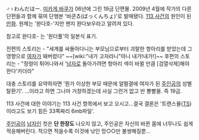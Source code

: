 ♂♀わんだほー. [[미카게 바쿠]]가 06년에 그린 19금 단편물. 2009년 4월에 작가의 다른 단편들과 함께 묶여 단행본 '바쿤쵸(ばっくんちょ)'로 발매됐다.
[[113 사건]]의 원인이 된 [[만화]]. 원제는 '완다호-'지만 왠지 완다보우라고 알려져 있다.

참고로 완다호- 는 '원더풀'의 일본식 표기. 

전편의 스토리는 - "세계를 싸돌아다니는 부모님으로부터 괴랄한 항아리를 받았는데 그 영향으로 [[여자]]가 돼버렸다" ~~[wiki:"내가 고자라니"아니 내가!내가!]~~
후편의 스토리는 - "정령이 튀어나와서 '[[남자]]로 돌아가려면 항아리 색이 바뀔 만큼 [검열삭제]해야한다'카더라"

대충 스토리를 요약하자면
'뭔가 이상한 부모 때문에 얼떨결에 여자가 된 [[주인공]]의 성별 탈환기'.
...이라고 하면 그나마 거창하겠는데 사실 그런거 없고 반 뽕빨물. 즉 19금.

113 사건에 대한 이야기는 113 사건 항목에서 보고 오시고...결국 결론은 '트랜스물([[TS]])이라고도 보기 힘든 33쪽짜리 6mb파일'.

[[주인공]]이 [[남자]]인 컷은 '''단 한장도''' 나오지 않고, 주인공은 자신의 바뀐 몸에 너무나도 쉽게 적응해버린다. 적으면 적을수록 이것에 낚인 망○○만 불쌍해질뿐...
